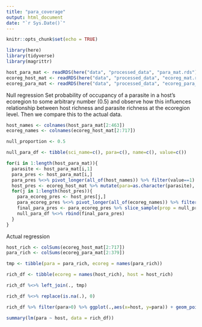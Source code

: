 ```yaml
---
title: "para_coverage"
output: html_document
date: "`r Sys.Date()`"
---
```


```r
knitr::opts_chunk$set(echo = TRUE)
```


```r
library(here)
library(tidyverse)
library(magrittr)
```


```r
host_para_mat <- readRDS(here("data", "processed_data", "para_mat.rds"))
ecoreg_host_mat <- readRDS(here("data", "processed_data", "ecoreg_mat.rds"))
ecoreg_para_mat <- readRDS(here("data", "processed_data", "ecoreg_para_mat.rds"))
```

Null regression
Set probability of occupancy of a parasite in a host's ecoregion to some arbitrary number (0.5) and observe how this influences relationship between host richness and parasite richness at the ecoregion level. Then we compare this to the actual data.


```r
host_names <- colnames(host_para_mat[2:463])
ecoreg_names <- colnames(ecoreg_host_mat[2:717])

null_proportion <- 0.5

null_para_df <- tibble(sci_name=c(), para=c(), name=c(), value=c()) 

for(i in 1:length(host_para_mat)){
  parasite <- host_para_mat[i,1]
  para_pres <- host_para_mat[i,]
  para_pres %<>% pivot_longer(all_of(host_names)) %>% filter(value==1)
  host_pres <- ecoreg_host_mat %>% mutate(para=as.character(parasite), .after=sci_name) %>% filter(sci_name %in% c(para_pres$name))
  for(j in 1:length(host_pres)){
    para_ecoreg_pres <- host_pres[j,]
    para_ecoreg_pres %<>% pivot_longer(all_of(ecoreg_names)) %>% filter(value==1)
    final_para_pres <- para_ecoreg_pres %>% slice_sample(prop = null_proportion)
    null_para_df %<>% rbind(final_para_pres)
  }
}
```





Actual regression

```r
host_rich <- colSums(ecoreg_host_mat[2:717])
para_rich <- colSums(ecoreg_para_mat[2:379])
```

```r
tmp <- tibble(para = para_rich, ecoreg = names(para_rich))

rich_df <- tibble(ecoreg = names(host_rich), host = host_rich)

rich_df %<>% left_join(., tmp)

rich_df %<>% replace(is.na(.), 0)
```

```r
rich_df %>% filter(para>0) %>% ggplot(.,aes(x=host, y=para)) + geom_point() + geom_smooth(method="lm")

summary(lm(para ~ host, data = rich_df))
```



